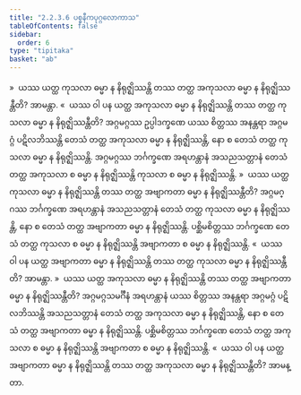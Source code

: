 ```yaml
---
title: "2.2.3.6 ပစ္စနီကပုဂ္ဂလောကာသ"
tableOfContents: false
sidebar:
  order: 6
type: "tipitaka"
basket: "ab"
---
```



<DynamicBreadcrumb />

<Division number="131">

<Paragraph number="570">
»  ယဿ ယတ္ထ ကုသလာ ဓမ္မာ န နိရုဇ္ဈိဿန္တိ တဿ တတ္ထ အကုသလာ ဓမ္မာ န နိရုဇ္ဈိဿန္တီတိ? အာမန္တာ.
</Paragraph>

<Paragraph number="571">
«  ယဿ ဝါ ပန ယတ္ထ အကုသလာ ဓမ္မာ န နိရုဇ္ဈိဿန္တိ တဿ တတ္ထ ကုသလာ ဓမ္မာ န နိရုဇ္ဈိဿန္တီတိ?
</Paragraph>

<Paragraph number="572">
အဂ္ဂမဂ္ဂဿ ဥပ္ပါဒက္ခဏေ ယဿ စိတ္တဿ အနန္တရာ အဂ္ဂမဂ္ဂံ ပဋိလဘိဿန္တိ တေသံ တတ္ထ အကုသလာ ဓမ္မာ န နိရုဇ္ဈိဿန္တိ, နော စ တေသံ တတ္ထ ကုသလာ ဓမ္မာ န နိရုဇ္ဈိဿန္တိ. အဂ္ဂမဂ္ဂဿ ဘင်္ဂက္ခဏေ အရဟန္တာနံ အသညသတ္တာနံ တေသံ တတ္ထ အကုသလာ စ ဓမ္မာ န နိရုဇ္ဈိဿန္တိ ကုသလာ စ ဓမ္မာ န နိရုဇ္ဈိဿန္တိ.
</Paragraph>

<Paragraph number="573">
»  ယဿ ယတ္ထ ကုသလာ ဓမ္မာ န နိရုဇ္ဈိဿန္တိ တဿ တတ္ထ အဗျာကတာ ဓမ္မာ န နိရုဇ္ဈိဿန္တီတိ?
</Paragraph>

<Paragraph number="574">
အဂ္ဂမဂ္ဂဿ ဘင်္ဂက္ခဏေ အရဟန္တာနံ အသညသတ္တာနံ တေသံ တတ္ထ ကုသလာ ဓမ္မာ န နိရုဇ္ဈိဿန္တိ, နော စ တေသံ တတ္ထ အဗျာကတာ ဓမ္မာ န နိရုဇ္ဈိဿန္တိ. ပစ္ဆိမစိတ္တဿ ဘင်္ဂက္ခဏေ တေသံ တတ္ထ ကုသလာ စ ဓမ္မာ န နိရုဇ္ဈိဿန္တိ အဗျာကတာ စ ဓမ္မာ န နိရုဇ္ဈိဿန္တိ.
</Paragraph>

<Paragraph number="575">
«  ယဿ ဝါ ပန ယတ္ထ အဗျာကတာ ဓမ္မာ န နိရုဇ္ဈိဿန္တိ တဿ တတ္ထ ကုသလာ ဓမ္မာ န နိရုဇ္ဈိဿန္တီတိ? အာမန္တာ.
</Paragraph>

</Division>
<Division number="132">

<Paragraph number="576">
»  ယဿ ယတ္ထ အကုသလာ ဓမ္မာ န နိရုဇ္ဈိဿန္တိ တဿ တတ္ထ အဗျာကတာ ဓမ္မာ န နိရုဇ္ဈိဿန္တီတိ?
</Paragraph>

<Paragraph number="577">
အဂ္ဂမဂ္ဂသမင်္ဂီနံ အရဟန္တာနံ ယဿ စိတ္တဿ အနန္တရာ အဂ္ဂမဂ္ဂံ ပဋိလဘိဿန္တိ အသညသတ္တာနံ တေသံ တတ္ထ အကုသလာ ဓမ္မာ န နိရုဇ္ဈိဿန္တိ, နော စ တေသံ တတ္ထ အဗျာကတာ ဓမ္မာ န နိရုဇ္ဈိဿန္တိ. ပစ္ဆိမစိတ္တဿ ဘင်္ဂက္ခဏေ တေသံ တတ္ထ အကုသလာ စ ဓမ္မာ န နိရုဇ္ဈိဿန္တိ အဗျာကတာ စ ဓမ္မာ န နိရုဇ္ဈိဿန္တိ.
</Paragraph>

<Paragraph number="578">
«  ယဿ ဝါ ပန ယတ္ထ အဗျာကတာ ဓမ္မာ န နိရုဇ္ဈိဿန္တိ တဿ တတ္ထ အကုသလာ ဓမ္မာ န နိရုဇ္ဈိဿန္တီတိ? အာမန္တာ.
</Paragraph>
</Division>